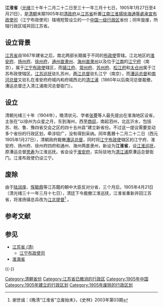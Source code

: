 '''江淮省'''（[[光绪|光绪]]三十年十二月二十二日至三十一年三月十七日，1905年1月27日至4月21日），是[[清朝|清朝]]末期1905年初[[清朝政府|清政府]]从[[江苏省_(清)|江苏省]]析置[[江南江淮揚徐海通等處承宣布政使司|江南江淮揚徐海通等處承宣布政使司]]（江宁布政使司）辖境短暂设立的一个[[中国一级行政区|中国一级行政区]]省份；同年旋废，所辖行政区域并回江苏省。

==设立背景==
[[江苏省|江苏省]]自1667年建省之后，南北两部长期属于不同的[[布政使|布政使]]管辖。江北地区的[[淮安府|淮安府]]、[[扬州府|扬州府]]、[[徐州府|徐州府]]，[[通州直隶州|通州直隶州]]、[[海州直隶州|海州直隶州]]以及位于[[江南|江南]]的[[江宁府|江宁府]]（南京），属于[[江宁布政使|江宁布政使]]辖区，而[[镇江府|镇江府]]、[[常州府|常州府]]、[[苏州府|苏州府]]、[[松江府|松江府]]和[[太仓州|太仓州]]属于江苏布政使辖区。[[江苏巡抚|江苏巡抚]]驻扎苏州，[[两江总督|两江总督]]驻扎江宁（南京），而[[漕运总督|漕运总督]]和[[南河总督|南河总督]]又驻扎在淮安府府城内和府城西北的[[清江浦|清江浦]]（1860年以后南河总督裁撤，漕运总督迁入清江浦南河总督衙门）。

== 设立 ==
清朝光绪三十年（1904年），晚清状元、学者[[张謇|张謇]]等人最先提出在淮海地区设省，主张在“以徐州为众星之月，东到海州，西至[[商邱|商邱]]，南起泗州，北迄沂水，包括苏、皖、鲁、豫四省交会之区的四十五州县”建立新省份。不过这一提议需要变动多个省份的行政区划，牵涉较广，没有得到采纳。同年舊曆十二月二十二日（西元1905年1月27日），清朝政府裁撤[[漕运总督|漕运总督]]，同时将[[江宁布政使|江宁布政使]]辖区的江宁府、淮安府、扬州府、徐州府四府和通州、海州两直隶州，新设为'''江淮省'''，设[[江淮巡抚|江淮巡抚]]，原漕运总督[[恩寿|恩寿]]为江淮巡抚。省会设于[[淮安府|淮安府]]，实际驻地为[[清江浦|清江浦]]原漕运总督衙门。江淮布政使仍设江宁。

== 废除 ==
由于[[陆润庠|陆润庠]]、[[恽毓鼎|恽毓鼎]]等江苏籍的朝中大臣反对分省，三个月后，1905年4月21日（清光绪三十一年三月十七日），清廷下令裁撤江淮巡抚，江淮省重新并回江苏省，将淮扬镇总兵改为[[江北提督|江北提督]]<ref>谢世诚：《晚清“江淮省”立废始末》，《史林》2003年第03期</ref> 。

== 参考文献 ==
{{Reflist}}

== 参见 ==
{{Portal box|江苏|历史}}
* [[江苏省_(清)|江苏省 (清)]]
** [[江宁布政使司|江宁布政使司]]
* [[淮海省|淮海省]]

{{-}}
{{清朝行政区划|nocat}}
{{清朝江苏省行政区划|nocat}}
{{江苏行政区划史|清}}

[[Category:清朝省份|Category:清朝省份]]
[[Category:江苏省已撤消的行政区|Category:江苏省已撤消的行政区]]
[[Category:1905年中国|Category:1905年中国]]
[[Category:1905年建立的行政区划|Category:1905年建立的行政区划]]
[[Category:1905年废除的行政区划|Category:1905年废除的行政区划]]